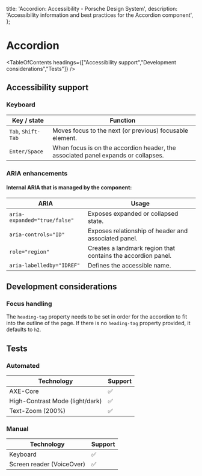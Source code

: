 
  title: 'Accordion: Accessibility - Porsche Design System',
  description: 'Accessibility information and best practices for the Accordion component',
};

# Accordion <ComponentStatus tagName="p-accordion"></ComponentStatus>

<TableOfContents headings={["Accessibility support","Development considerations","Tests"]} />

## Accessibility support

### Keyboard

| Key / state        | Function                                                                          |
| ------------------ | --------------------------------------------------------------------------------- |
| `Tab`, `Shift-Tab` | Moves focus to the next (or previous) focusable element.                          |
| `Enter/Space`      | When focus is on the accordion header, the associated panel expands or collapses. |

### ARIA enhancements

#### Internal **ARIA** that is managed by the component:

| ARIA                         | Usage                                                        |
| ---------------------------- | ------------------------------------------------------------ |
| `aria-expanded="true/false"` | Exposes expanded or collapsed state.                         |
| `aria-controls="ID"`         | Exposes relationship of header and associated panel.         |
| `role="region"`              | Creates a landmark region that contains the accordion panel. |
| `aria-labelledby="IDREF"`    | Defines the accessible name.                                 |

## Development considerations

### Focus handling

The `heading-tag` property needs to be set in order for the accordion to fit into the outline of the page. If there is
no `heading-tag` property provided, it defaults to `h2`.

## Tests

### Automated

| Technology                      | Support |
| ------------------------------- | ------- |
| AXE-Core                        | ✅      |
| High-Contrast Mode (light/dark) | ✅      |
| Text-Zoom (200%)                | ✅      |

### Manual

| Technology                | Support |
| ------------------------- | ------- |
| Keyboard                  | ✅      |
| Screen reader (VoiceOver) | ✅      |

